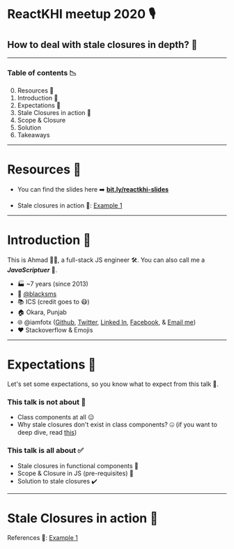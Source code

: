 
<Head>
    <title>Stale closures in depth 🤫</title>
</Head>

# ReactKHI meetup 2020 🎙

## How to deal with stale closures in depth? 🧐
---

### Table of contents 📉

0. Resources 📑
1. Introduction 🙆‍
2. Expectations 🔦
3. Stale Closures in action 🧟‍
4. Scope & Closure
5. Solution
6. Takeaways

---
# Resources 📑

- You can find the slides here ➡️
  **[bit.ly/reactkhi-slides](http://bit.ly/reactkhi-slides)**

- Stale closures in action 🧟‍: [Example 1][closure-in-action-1]

---

# Introduction 🙆‍

This is Ahmad 👨‍💻, a full-stack JS engineer 🛠. You can also call me a **_JavaScriptuer_** 🥴.

- 🏭 ~7 years (since 2013)
- 💼 [@blacksms][black-sms]
- 📚 ICS (credit goes to 😷)
- 🏠 Okara, Punjab
- 🌐 @iamfotx ([Github][github], [Twitter][twitter], [Linked In][linked-in], [Facebook][facebook], & [Email me][email-me])
- ❤️ Stackoverflow & Emojis

---

# Expectations 🔦

Let's set some expectations, so you know what to expect from this talk 🤨.

### This talk is not about 🚫

- Class components at all 😑
- Why stale closures don't exist in class components? 🤐 (if you want to deep dive, read [this][functional-vs-class-components])

### This talk is all about ✅

- Stale closures in functional components 🥺
- Scope & Closure in JS (pre-requisites) 👹
- Solution to stale closures ✔️

---

# Stale Closures in action 🧟‍

References 🔗: [Example 1][closure-in-action-1]





[comment]: # (Stale closures in action)

[closure-in-action-1]: https://codesandbox.io/s/stale-closure-problem-xut3g?file=/src/App.js

[comment]: # (Personal Info)

[github]: https://www.github.com/iamfotx
[twitter]: https://www.twitter.com/iamfotx
[linked-in]: https://www.linkedin.com/in/iamfotx
[facebook]: https://www.facebook.com/iamfotx
[email-me]: mailto://iamfotx@gmail.com
[black-sms]: https://www.linkedin.com/company/black-sms

[comment]: # (Others)

[functional-vs-class-components]: https://overreacted.io/how-are-function-components-different-from-classes/
